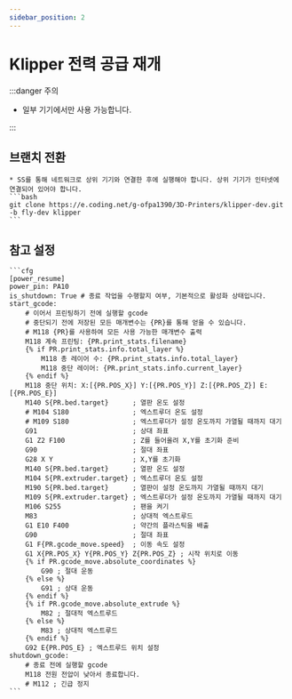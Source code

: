 ```yaml
---
sidebar_position: 2
---
```


# Klipper 전력 공급 재개

:::danger 주의

* 일부 기기에서만 사용 가능합니다.

:::

## 브랜치 전환
    * SS를 통해 네트워크로 상위 기기와 연결한 후에 실행해야 합니다. 상위 기기가 인터넷에 연결되어 있어야 합니다.
    ```bash
    git clone https://e.coding.net/g-ofpa1390/3D-Printers/klipper-dev.git -b fly-dev klipper
    ```

## 참고 설정

    ```cfg
    [power_resume]
    power_pin: PA10
    is_shutdown: True # 종료 작업을 수행할지 여부, 기본적으로 활성화 상태입니다.
    start_gcode:
        # 이어서 프린팅하기 전에 실행할 gcode
        # 중단되기 전에 저장된 모든 매개변수는 {PR}를 통해 얻을 수 있습니다.
        # M118 {PR}를 사용하여 모든 사용 가능한 매개변수 출력
        M118 계속 프린팅: {PR.print_stats.filename}
        {% if PR.print_stats.info.total_layer %}
            M118 총 레이어 수: {PR.print_stats.info.total_layer}
            M118 중단 레이어: {PR.print_stats.info.current_layer}
        {% endif %}
        M118 중단 위치: X:[{PR.POS_X}] Y:[{PR.POS_Y}] Z:[{PR.POS_Z}] E:[{PR.POS_E}]
        M140 S{PR.bed.target}      ; 열판 온도 설정
        # M104 S180                ; 엑스트루더 온도 설정
        # M109 S180                ; 엑스트루더가 설정 온도까지 가열될 때까지 대기
        G91                        ; 상대 좌표
        G1 Z2 F100                 ; Z를 들어올려 X,Y를 초기화 준비
        G90                        ; 절대 좌표
        G28 X Y                    ; X,Y를 초기화
        M140 S{PR.bed.target}      ; 열판 온도 설정
        M104 S{PR.extruder.target} ; 엑스트루더 온도 설정
        M190 S{PR.bed.target}      ; 열판이 설정 온도까지 가열될 때까지 대기
        M109 S{PR.extruder.target} ; 엑스트루더가 설정 온도까지 가열될 때까지 대기
        M106 S255                  ; 팬을 켜기
        M83                        ; 상대적 엑스트루드
        G1 E10 F400                ; 약간의 플라스틱을 배출
        G90                        ; 절대 좌표
        G1 F{PR.gcode_move.speed}  ; 이동 속도 설정
        G1 X{PR.POS_X} Y{PR.POS_Y} Z{PR.POS_Z} ; 시작 위치로 이동
        {% if PR.gcode_move.absolute_coordinates %}
            G90 ; 절대 운동
        {% else %}
            G91 ; 상대 운동
        {% endif %}
        {% if PR.gcode_move.absolute_extrude %}
            M82 ; 절대적 엑스트루드
        {% else %}
            M83 ; 상대적 엑스트루드
        {% endif %}
        G92 E{PR.POS_E} ; 엑스트루드 위치 설정
    shutdown_gcode:
        # 종료 전에 실행할 gcode
        M118 전원 전압이 낮아서 종료합니다.
        # M112 ; 긴급 정지
    ```